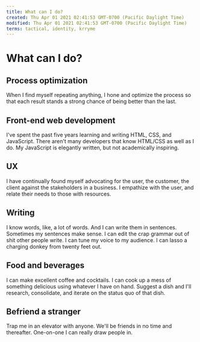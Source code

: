 ```yaml
---
title: What can I do?
created: Thu Apr 01 2021 02:41:53 GMT-0700 (Pacific Daylight Time)
modified: Thu Apr 01 2021 02:41:53 GMT-0700 (Pacific Daylight Time)
terms: tactical, identity, krryme
---
```


# What can I do?

## Process optimization

When I find myself repeating anything, I hone and optimize the process so that each result stands a strong chance of being better than the last.

## Front-end web development

I've spent the past five years learning and writing HTML, CSS, and JavaScript. There aren't many developers that know HTML/CSS as well as I do. My JavaScript is elegantly written, but not academically inspiring.

## UX

I have continually found myself advocating for the user, the customer, the client against the stakeholders in a business. I empathize with the user, and relate their needs to those with resources.

## Writing

I know words, like, a lot of words. And I can write them in sentences. Sometimes my sentences make sense. I can edit the crap grammar out of shit other people write. I can tune my voice to my audience. I can lasso a charging donkey from twenty feet out.

## Food and beverages

I can make excellent coffee and cocktails. I can cook up a mess of something delicious using whatever I have on hand. Suggest a dish and I'll research, consolidate, and iterate on the status quo of that dish.

## Befriend a stranger

Trap me in an elevator with anyone. We'll be friends in no time and thereafter. One-on-one I can really draw people in.
